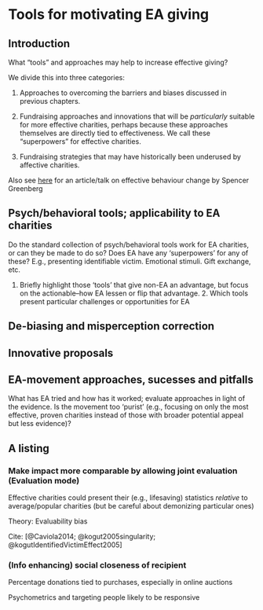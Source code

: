 # [Tools for motivating EA giving]{#tools}

## Introduction

What "tools" and approaches may help to  increase effective giving?

We divide this into three categories:

1. Approaches to overcoming the barriers and biases discussed in previous chapters.

2. Fundraising approaches and innovations that will be *particularly* suitable  for more effective charities, perhaps because these approaches themselves are directly tied to effectiveness. We call these "superpowers" for effective charities.

3. Fundraising strategies that may  have historically been underused by affective charities.

<!-- I.e., how can we best apply well-tested emotional and behavioral approaches (evidence-based fundraising tools like “gift exchange”) to effective charities. In applying these tools, what “superpowers” and weaknesses do the most effective charities have? -->

<div class="marginnote">
Also see [here](https://www.effectivealtruism.org/articles/spencer-greenberg-effective-behavior-change/) for an article/talk on effective behaviour change by Spencer Greenberg
</div>

## Psych/behavioral tools; applicability to EA charities 

Do the standard collection of psych/behavioral tools work for EA charities, or can they be made to do so? Does EA have any 'superpowers' for any of these? E.g., presenting identifiable victim. Emotional stimuli. Gift exchange, etc.


1. Briefly highlight  those 'tools' that give non-EA an advantage, but focus on the actionable--how EA lessen or flip that advantage. 2. Which tools present particular challenges or opportunities for EA

## De-biasing and misperception correction

## Innovative proposals

## EA-movement approaches, sucesses and pitfalls 

What has EA tried and how has it worked; evaluate approaches in light of the evidence. Is the movement too 'purist' (e.g., focusing on only the most effective, proven charities instead of those with broader potential appeal but less evidence)? 

## A listing 

### Make impact more comparable by allowing joint evaluation (Evaluation mode) {-}

Effective charities could present their (e.g., lifesaving) statistics *relative* to average/popular charities (but be careful about demonizing particular ones)

Theory: Evaluability bias

Cite: [@Caviola2014; @kogut2005singularity; @kogutIdentifiedVictimEffect2005]

### (Info enhancing) social closeness of recipient 

Percentage donations tied to purchases, especially in online auctions 

Psychometrics and targeting people likely to be responsive 
